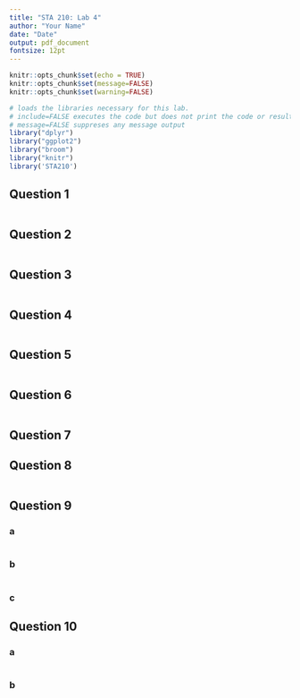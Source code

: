 ```yaml
---
title: "STA 210: Lab 4"
author: "Your Name"
date: "Date"
output: pdf_document
fontsize: 12pt
---
```


```r
knitr::opts_chunk$set(echo = TRUE)
knitr::opts_chunk$set(message=FALSE)
knitr::opts_chunk$set(warning=FALSE)
```

```r
# loads the libraries necessary for this lab.
# include=FALSE executes the code but does not print the code or resulting output.
# message=FALSE suppreses any message output
library("dplyr")
library("ggplot2")
library("broom")
library("knitr")
library('STA210')
```

\vspace{20pt}
\textbf{Part I}


## Question 1


```r

```

## Question 2

```r

```


## Question 3
```r

```

## Question 4
```r

```



## Question 5
```r

```



## Question 6

```r

```


\vspace{20pt}
\textbf{Part II}


## Question 7

<!-- Fill in response. -->

## Question 8 

```r

```

## Question 9

### a
```r

```

### b
```r

```

### c

<!-- Fill in response. -->

## Question 10

### a
```r

```


### b
<!-- Fill in response. -->
